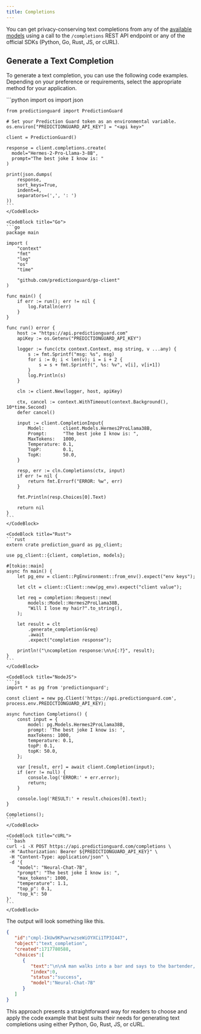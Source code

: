```yaml
---
title: Completions
---
```


You can get privacy-conserving text completions from any of the
[available models](/options/enumerations) using a call to the `/completions` REST
API endpoint or any of the official SDKs (Python, Go, Rust, JS, or cURL).

## Generate a Text Completion

To generate a text completion, you can use the following code examples. Depending
on your preference or requirements, select the appropriate method for your application.

<CodeBlocks>
    <CodeBlock title="Python">
    ```python
    import os
    import json

    from predictionguard import PredictionGuard

    # Set your Prediction Guard token as an environmental variable.
    os.environ["PREDICTIONGUARD_API_KEY"] = "<api key>"
    
    client = PredictionGuard()

    response = client.completions.create(
      model="Hermes-2-Pro-Llama-3-8B",
      prompt="The best joke I know is: "
    )

    print(json.dumps(
        response,
        sort_keys=True,
        indent=4,
        separators=(',', ': ')
    ))
    ```
    </CodeBlock>

    <CodeBlock title="Go">
    ```go
    package main

    import (
        "context"
        "fmt"
        "log"
        "os"
        "time"

        "github.com/predictionguard/go-client"
    )

    func main() {
        if err := run(); err != nil {
            log.Fatalln(err)
        }
    }

    func run() error {
        host := "https://api.predictionguard.com"
        apiKey := os.Getenv("PREDICTIONGUARD_API_KEY")

        logger := func(ctx context.Context, msg string, v ...any) {
            s := fmt.Sprintf("msg: %s", msg)
            for i := 0; i < len(v); i = i + 2 {
                s = s + fmt.Sprintf(", %s: %v", v[i], v[i+1])
            }
            log.Println(s)
        }

        cln := client.New(logger, host, apiKey)

        ctx, cancel := context.WithTimeout(context.Background(), 10*time.Second)
        defer cancel()

        input := client.CompletionInput{
            Model:       client.Models.Hermes2ProLlama38B,
            Prompt:      "The best joke I know is: ",
            MaxTokens:   1000,
            Temperature: 0.1,
            TopP:        0.1,
            TopK:        50.0,
        }

        resp, err := cln.Completions(ctx, input)
        if err != nil {
            return fmt.Errorf("ERROR: %w", err)
        }

        fmt.Println(resp.Choices[0].Text)

        return nil
    }
    ```
    </CodeBlock>

    <CodeBlock title="Rust">
    ```rust
    extern crate prediction_guard as pg_client;

    use pg_client::{client, completion, models};

    #[tokio::main]
    async fn main() {
        let pg_env = client::PgEnvironment::from_env().expect("env keys");

        let clt = client::Client::new(pg_env).expect("client value");

        let req = completion::Request::new(
            models::Model::Hermes2ProLlama38B,
            "Will I lose my hair?".to_string(),
        );

        let result = clt
            .generate_completion(&req)
            .await
            .expect("completion response");

        println!("\ncompletion response:\n\n{:?}", result);
    }
    ```
    </CodeBlock>

    <CodeBlock title="NodeJS">
    ```js
    import * as pg from 'predictionguard';

    const client = new pg.Client('https://api.predictionguard.com', process.env.PREDICTIONGUARD_API_KEY);

    async function Completions() {
        const input = {
            model: pg.Models.Hermes2ProLlama38B,
            prompt: 'The best joke I know is: ',
            maxTokens: 1000,
            temperature: 0.1,
            topP: 0.1,
            topK: 50.0,
        };

        var [result, err] = await client.Completion(input);
        if (err != null) {
            console.log('ERROR:' + err.error);
            return;
        }

        console.log('RESULT:' + result.choices[0].text);
    }

    Completions();
    ```
    </CodeBlock>

    <CodeBlock title="cURL">
    ```bash
	curl -i -X POST https://api.predictionguard.com/completions \
     -H "Authorization: Bearer ${PREDICTIONGUARD_API_KEY}" \
     -H "Content-Type: application/json" \
     -d '{
		"model": "Neural-Chat-7B",
		"prompt": "The best joke I know is: ",
		"max_tokens": 1000,
		"temperature": 1.1,
		"top_p": 0.1,
        "top_k": 50
	}'
    ```
    </CodeBlock>
</CodeBlocks>

The output will look something like this.

```json
{
   "id":"cmpl-IkUw9KPuwrwzseWiOYXCi1TP3I447",
   "object":"text_completion",
   "created":1717780588,
   "choices":[
      {
         "text":"\n\nA man walks into a bar and says to the bartender, \"If I show you something really weird, will you give me a free drink?\" The bartender, being intrigued, says, \"Sure, I'll give it a look.\" The man reaches into his pocket and pulls out a tiny horse. The bartender is astonished and gives the man a free drink. The man then puts the horse back into his pocket.\n\nThe next day, the same man walks back into the bar and says to the bartender, \"If I show you something even weirder than yesterday and you give me a free drink, will you do it again?\" The bartender, somewhat reluctantly, says, \"Okay, I guess you can show it to me.\" The man reaches into his pocket, pulls out the same tiny horse, and opens the door to reveal the entire bar inside the horse.\n\nThe bartender faints.",
         "index":0,
         "status":"success",
         "model":"Neural-Chat-7B"
      }
   ]
}
```

This approach presents a straightforward way for readers to choose and apply the
code example that best suits their needs for generating text completions using
either Python, Go, Rust, JS, or cURL.
